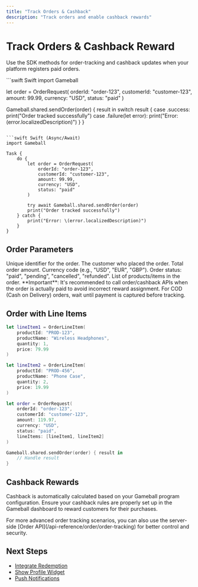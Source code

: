 ```yaml
---
title: "Track Orders & Cashback"
description: "Track orders and enable cashback rewards"
---
```


# Track Orders & Cashback Reward

Use the SDK methods for order-tracking and cashback updates when your platform registers paid orders.

<CodeGroup>
```swift Swift
import Gameball

let order = OrderRequest(
    orderId: "order-123",
    customerId: "customer-123",
    amount: 99.99,
    currency: "USD",
    status: "paid"
)

Gameball.shared.sendOrder(order) { result in
    switch result {
    case .success:
        print("Order tracked successfully")
    case .failure(let error):
        print("Error: \(error.localizedDescription)")
    }
}
```

```swift Swift (Async/Await)
import Gameball

Task {
    do {
        let order = OrderRequest(
            orderId: "order-123",
            customerId: "customer-123",
            amount: 99.99,
            currency: "USD",
            status: "paid"
        )
        
        try await Gameball.shared.sendOrder(order)
        print("Order tracked successfully")
    } catch {
        print("Error: \(error.localizedDescription)")
    }
}
```
</CodeGroup>

## Order Parameters

<ParamField body="orderId" type="String" required>
Unique identifier for the order.
</ParamField>

<ParamField body="customerId" type="String" required>
The customer who placed the order.
</ParamField>

<ParamField body="amount" type="Double" required>
Total order amount.
</ParamField>

<ParamField body="currency" type="String" required>
Currency code (e.g., "USD", "EUR", "GBP").
</ParamField>

<ParamField body="status" type="String" required>
Order status: "paid", "pending", "cancelled", "refunded".
</ParamField>

<ParamField body="lineItems" type="[OrderLineItem]">
List of products/items in the order.
</ParamField>

<Warning>
**Important**: It's recommended to call order/cashback APIs when the order is actually paid to avoid incorrect reward assignment. For COD (Cash on Delivery) orders, wait until payment is captured before tracking.
</Warning>

## Order with Line Items

```swift
let lineItem1 = OrderLineItem(
    productId: "PROD-123",
    productName: "Wireless Headphones",
    quantity: 1,
    price: 79.99
)

let lineItem2 = OrderLineItem(
    productId: "PROD-456",
    productName: "Phone Case",
    quantity: 2,
    price: 19.99
)

let order = OrderRequest(
    orderId: "order-123",
    customerId: "customer-123",
    amount: 119.97,
    currency: "USD",
    status: "paid",
    lineItems: [lineItem1, lineItem2]
)

Gameball.shared.sendOrder(order) { result in
    // Handle result
}
```

## Cashback Rewards

Cashback is automatically calculated based on your Gameball program configuration. Ensure your cashback rules are properly set up in the Gameball dashboard to reward customers for their purchases.

<Info>
For more advanced order tracking scenarios, you can also use the server-side [Order API](/api-reference/order/order-tracking) for better control and security.
</Info>

## Next Steps

- [Integrate Redemption](/installation-guide/ios-v3/integrate-redemption)
- [Show Profile Widget](/installation-guide/ios-v3/show-profile)
- [Push Notifications](/installation-guide/ios-v3/push-notifications)



